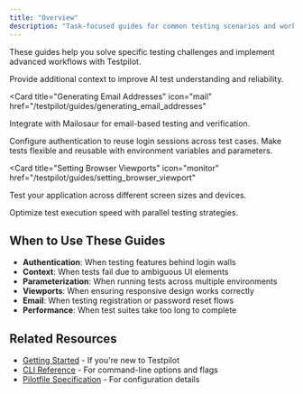 ```yaml
---
title: "Overview"
description: "Task-focused guides for common testing scenarios and workflows"
---
```


These guides help you solve specific testing challenges and implement advanced workflows with
Testpilot.

<CardGroup cols={2}>
<Card title="Adding Context to Tests" icon="info" href="/testpilot/guides/adding_additional_context">
  Provide additional context to improve AI test understanding and reliability.
</Card>

<Card
  title="Generating Email Addresses"
  icon="mail"
  href="/testpilot/guides/generating_email_addresses"
>
  Integrate with Mailosaur for email-based testing and verification.
</Card>

<Card title="Managing Login Flows" icon="key" href="/testpilot/guides/managing_login_flows">
  Configure authentication to reuse login sessions across test cases.
</Card>

<Card title="Parameterizing Tests" icon="settings" href="/testpilot/guides/parameterizing_tests">
  Make tests flexible and reusable with environment variables and parameters.
</Card>

<Card
  title="Setting Browser Viewports"
  icon="monitor"
  href="/testpilot/guides/setting_browser_viewport"
>
  Test your application across different screen sizes and devices.
</Card>

<Card title="Concurrency and Sharding" icon="zap" href="/testpilot/guides/concurrency-and-sharding">
  Optimize test execution speed with parallel testing strategies.
</Card>
</CardGroup>

## When to Use These Guides

- **Authentication**: When testing features behind login walls
- **Context**: When tests fail due to ambiguous UI elements
- **Parameterization**: When running tests across multiple environments
- **Viewports**: When ensuring responsive design works correctly
- **Email**: When testing registration or password reset flows
- **Performance**: When test suites take too long to complete

## Related Resources

- [Getting Started](/testpilot/getting_started/) - If you're new to Testpilot
- [CLI Reference](/testpilot/reference/cli/) - For command-line options and flags
- [Pilotfile Specification](/testpilot/reference/pilotfile_spec) - For configuration details
